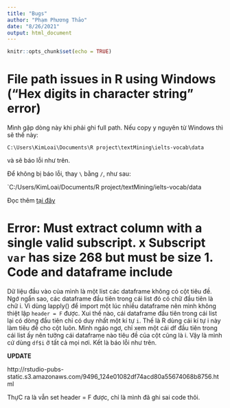 ```yaml
---
title: "Bugs"
author: "Phạm Phương Thảo"
date: "8/26/2021"
output: html_document
---
```


```r
knitr::opts_chunk$set(echo = TRUE)
```

# File path issues in R using Windows (“Hex digits in character string” error)

Mình gặp dòng này khi phải ghi full path.
Nếu copy y nguyên từ Windows thì sẽ thế này:

`C:\Users\KimLoai\Documents\R project\textMining\ielts-vocab\data`

và sẽ báo lỗi như trên.

Để không bị báo lỗi, thay `\` bằng `/`, như sau:

`C:/Users/KimLoai/Documents/R project/textMining/ielts-vocab/data

Đọc thêm [tại đây](https://stackoverflow.com/questions/8425409/file-path-issues-in-r-using-windows-hex-digits-in-character-string-error)

# Error: Must extract column with a single valid subscript. x Subscript `var` has size 268 but must be size 1. Code and dataframe include

Dữ liệu đầu vào của mình là một list các dataframe không có cột tiêu đề.
Ngớ ngẩn sao, các dataframe đầu tiên trong cái list đó có chữ đầu tiên là chữ i. 
Vì dùng lapply() để import một lúc nhiều dataframe nên mình không thiệt lập `header = F` được.
Xui thế nào, cái dataframe đầu tiên trong cái list lại có dòng đầu tiên chỉ có duy nhất một kí tự `i`.
Thế là R dùng cái kí tự i này làm tiêu đề cho cột luôn.
Mình ngáo ngơ, chỉ xem một cái df đầu tiên trong cái list ấy nên tưởng cái dataframe nào tiêu đề của cột cũng là i.
Vậy là mình cứ dùng `df$i` ở tất cả mọi nơi.
Kết là báo lỗi như trên.

**UPDATE**

http://rstudio-pubs-static.s3.amazonaws.com/9496_124e01082df74acd80a55674068b8756.html

ThựC ra là vẫn set header = F được, chỉ là mình đã ghi sai code thôi.


